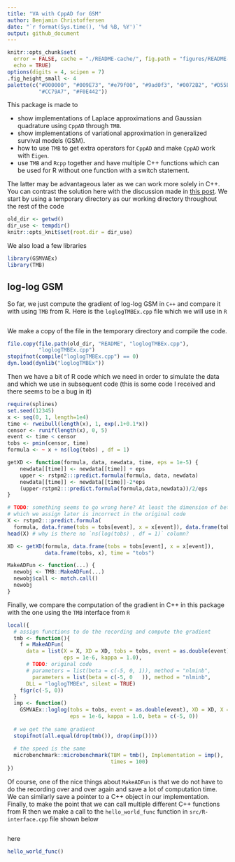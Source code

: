 ```yaml
---
title: "VA with CppAD for GSM"
author: Benjamin Christoffersen
date: "`r format(Sys.time(), '%d %B, %Y')`"
output: github_document
---
```


```r
knitr::opts_chunk$set(
  error = FALSE, cache = "./README-cache/", fig.path = "figures/README-", 
  echo = TRUE)
options(digits = 4, scipen = 7)
.fig_height_small <- 4
palette(c("#000000", "#009E73", "#e79f00", "#9ad0f3", "#0072B2", "#D55E00", 
          "#CC79A7", "#F0E442"))
```

This package is made to 

 - show implementations of Laplace approximations and Gaussian quadrature 
   using `CppAD` through `TMB`. 
 - show implementations of variational approximation in generalized survival 
   models (GSM).
 - how to use `TMB` to get extra operators for `CppAD` and make `CppAD` work 
   with `Eigen`. 
 - use `TMB` and `Rcpp` together and have multiple C++ functions which can  
   be used for R without one function with a switch statement.
   
The latter may be advantageous later as we can work more solely in C++. You 
can contrast the solution here with the discussion made in 
[this post](https://github.com/kaskr/adcomp/issues/247#issuecomment-475002639).
We start by using a temporary directory as our working directory throughout
the rest of the code

```r
old_dir <- getwd()
dir_use <- tempdir()
knitr::opts_knit$set(root.dir = dir_use)
```

We also load a few libraries

```r
library(GSMVAEx)
library(TMB)
```

## log-log GSM
So far, we just compute the gradient of log-log GSM in `C++` and compare it 
with using `TMB` from R. Here is the `loglogTMBEx.cpp` file which we will use
in `R`

```r
```

We make a copy of the file in the temporary directory and compile the code.

```r
file.copy(file.path(old_dir, "README", "loglogTMBEx.cpp"),
          "loglogTMBEx.cpp")
stopifnot(compile("loglogTMBEx.cpp") == 0)
dyn.load(dynlib("loglogTMBEx"))
```

Then we have a bit of R code which we need in order to simulate the data
and which we use in subsequent code (this is some code I received and there 
seems to be a bug in it)

```r
require(splines)
set.seed(12345)
x <- seq(0, 1, length=1e4)
time <- rweibull(length(x), 1, exp(.1+0.1*x))
censor <- runif(length(x), 0, 5)
event <- time < censor
tobs <- pmin(censor, time)
formula <- ~ x + ns(log(tobs) , df = 1)

getXD <- function(formula, data, newdata, time, eps = 1e-5) {
    newdata[[time]] <- newdata[[time]] + eps
    upper <- rstpm2:::predict.formula(formula, data, newdata)
    newdata[[time]] <- newdata[[time]]-2*eps
    (upper-rstpm2:::predict.formula(formula,data,newdata))/2/eps
}

# TODO: something seems to go wrong here? At least the dimension of beta 
# which we assign later is incorrect in the original code
X <- rstpm2:::predict.formula(
  formula, data.frame(tobs = tobs[event], x = x[event]), data.frame(tobs, x))
head(X) # why is there no `ns(log(tobs) , df = 1)` column?

XD <- getXD(formula, data.frame(tobs = tobs[event], x = x[event]), 
            data.frame(tobs, x), time = "tobs")

MakeADFun <- function(...) {
  newobj <- TMB::MakeADFun(...)
  newobj$call <- match.call()
  newobj
}
```

Finally, we compare the computation of the gradient in C++ in this package 
with the one using the `TMB` interface from `R`

```r
local({
  # assign functions to do the recording and compute the gradient
  tmb <- function(){
    f = MakeADFun(
      data = list(X = X, XD = XD, tobs = tobs, event = as.double(event),
                  eps = 1e-6, kappa = 1.0),
      # TODO: original code
      # parameters = list(beta = c(-5, 0, 1)), method = "nlminb",
        parameters = list(beta = c(-5, 0   )), method = "nlminb",
      DLL = "loglogTMBEx", silent = TRUE)
    f$gr(c(-5, 0))
  }
  imp <- function()
    GSMVAEx::loglog(tobs = tobs, event = as.double(event), XD = XD, X = X, 
                    eps = 1e-6, kappa = 1.0, beta = c(-5, 0))
  
  # we get the same gradient
  stopifnot(all.equal(drop(tmb()), drop(imp())))
  
  # the speed is the same
  microbenchmark::microbenchmark(TBM = tmb(), Implementation = imp(), 
                                 times = 100)
})
```

Of course, one of the nice things about `MakeADFun` is that we do not have 
to do the recording over and over again and save a lot of computation time. 
We can similarly save a pointer to a C++ object in our implementation. 
Finally, to make the point 
that we can call multiple different C++ functions from R 
then we make a call to the
`hello_world_func` function in `src/R-interface.cpp` file shown below

```r
```

here

```r
hello_world_func()
```

